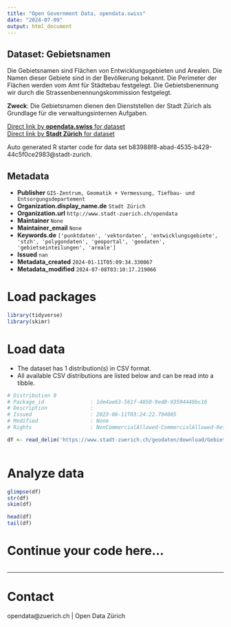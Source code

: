 ```yaml
---
title: "Open Government Data, opendata.swiss"
date: "2024-07-09"
output: html_document
---
```


## Dataset: Gebietsnamen

Die Gebietsnamen sind Flächen von Entwicklungsgebieten und Arealen. Die Namen dieser Gebiete sind in der Bevölkerung bekannt. Die Perimeter der Flächen werden vom Amt für Städtebau festgelegt. Die Gebietsbenennung wir durch die Strassenbenennungskommission festgelegt.

**Zweck**: Die Gebietsnamen dienen den Dienststellen der Stadt Zürich als Grundlage für die verwaltungsinternen Aufgaben. 

[Direct link by **opendata.swiss** for dataset](https://opendata.swiss/de/dataset/gebietsnamen)<br>
[Direct link by **Stadt Zürich** for dataset](https://data.stadt-zuerich.ch/dataset/geo_gebietsnamen)

Auto generated R starter code for data set b83988f8-abad-4535-b429-44c5f0ce2983@stadt-zurich.

## Metadata

- **Publisher** `GIS-Zentrum, Geomatik + Vermessung, Tiefbau- und Entsorgungsdepartement`
- **Organization.display_name.de** `Stadt Zürich`
- **Organization.url** `http://www.stadt-zuerich.ch/opendata`
- **Maintainer** `None`
- **Maintainer_email** `None`
- **Keywords.de** `['punktdaten', 'vektordaten', 'entwicklungsgebiete', 'stzh', 'polygondaten', 'geoportal', 'geodaten', 'gebietseinteilungen', 'areale']`
- **Issued** `nan`
- **Metadata_created** `2024-01-11T05:09:34.330067`
- **Metadata_modified** `2024-07-08T03:10:17.219066`


# Load packages

```r

library(tidyverse)
library(skimr)

```

# Load data

-   The dataset has 1 distribution(s) in CSV format.
-   All available CSV distributions are listed below and can be read into a tibble.

```r

# Distribution 0
# Package_id               : 1de4ae63-561f-4850-9ed0-93594448bc16
# Description              : 
# Issued                   : 2023-06-11T03:24:22.794005
# Modified                 : None
# Rights                   : NonCommercialAllowed-CommercialAllowed-ReferenceNotRequired

df <- read_delim('https://www.stadt-zuerich.ch/geodaten/download/Gebietsnamen?format=10008')



```

# Analyze data

```r

glimpse(df)
str(df)
skim(df)

head(df)
tail(df)

```

# Continue your code here...

```r

```

------------------------------------------------------------------------

# Contact

opendata@zuerich.ch | Open Data Zürich
